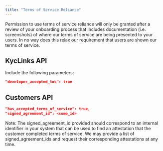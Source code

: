 ```yaml
---
title: "Terms of Service Reliance"
---
```


Permission to use terms of service reliance will only be granted after a review of your onboarding process that includes documentation (i.e. screenshots) of where our terms of service are being presented to your users. In no way does this relax our requirement that users are shown our terms of service.

## **KycLinks API**

Include the following parameters:

```json
"developer_accepted_tos": true
```

## **Customers API**

```json
"has_accepted_terms_of_service": true,  
"signed_agreement_id": <some_id>
```

Note: The signed_agreement_id provided should correspond to an internal identifier in your system that can be used to find an attestation that the customer completed terms of service. We may provide a list of signed_agreement_ids and request their corresponding attestations at any time.